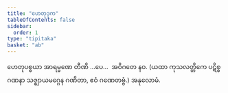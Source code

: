 ```yaml
---
title: "ဟေတုဒုက"
tableOfContents: false
sidebar:
  order: 1
type: "tipitaka"
basket: "ab"
---
```



<DynamicBreadcrumb />

<Paragraph number="2472" type="center">
ဟေတုပစ္စယာ အာရမ္မဏေ တီဏိ …ပေ…  အဝိဂတေ နဝ.
</Paragraph>

<Paragraph number="2473" type="center">
(ယထာ ကုသလတ္တိကေ ပဋိစ္စဂဏနာ သဇ္ဈာယမဂ္ဂေန ဂဏိတာ, ဧဝံ ဂဏေတဗ္ဗံ.)

</Paragraph>

<Paragraph number="2474" type="center">
အနုလောမံ.
</Paragraph>
